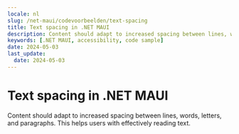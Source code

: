```yaml
---
locale: nl
slug: /net-maui/codevoorbeelden/text-spacing
title: Text spacing in .NET MAUI
description: Content should adapt to increased spacing between lines, words, letters, and paragraphs.
keywords: [.NET MAUI, accessibility, code sample]
date: 2024-05-03
last_update:
  date: 2024-05-03
---
```


# Text spacing in .NET MAUI

Content should adapt to increased spacing between lines, words, letters, and paragraphs. This helps users with effectively reading text.

<CodeSample id="text-spacing" platform="net-maui" locale="en"/>
